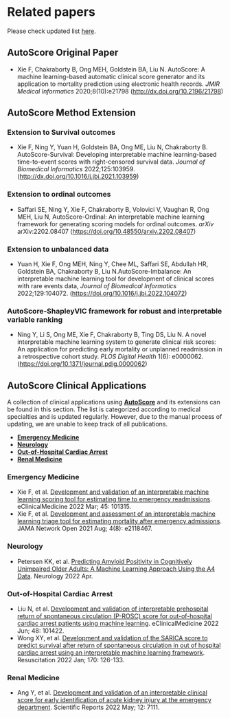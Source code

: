 # Related papers

Please check updated list 
[here](https://github.com/nliulab/AutoScore/blob/master/README_Paper.md).

## AutoScore Original Paper

- Xie F, Chakraborty B, Ong MEH, Goldstein BA, Liu N. AutoScore: A machine
learning-based automatic clinical score generator and its application to
mortality prediction using electronic health records. *JMIR Medical Informatics*
2020;8(10):e21798 (<http://dx.doi.org/10.2196/21798>)

## AutoScore Method Extension

### Extension to Survival outcomes

- Xie F, Ning Y, Yuan H, Goldstein BA, Ong ME, Liu N, Chakraborty B.
AutoScore-Survival: Developing interpretable machine learning-based
time-to-event scores with right-censored survival data. 
*Journal of Biomedical Informatics* 2022;125:103959. 
(<http://dx.doi.org/10.1016/j.jbi.2021.103959>)

### Extension to ordinal outcomes

- Saffari SE, Ning Y, Xie F, Chakraborty B, Volovici V, Vaughan R, Ong
MEH, Liu N, AutoScore-Ordinal: An interpretable machine learning framework for
generating scoring models for ordinal outcomes. *arXiv* arXiv:2202.08407
(<https://doi.org/10.48550/arxiv.2202.08407>)

### Extension to unbalanced data

- Yuan H, Xie F, Ong MEH, Ning Y, Chee ML, Saffari SE, Abdullah HR, Goldstein
BA, Chakraborty B, Liu N.AutoScore-Imbalance: An interpretable machine learning
tool for development of clinical scores with rare events data, 
*Journal of Biomedical Informatics* 2022;129:104072. 
(<https://doi.org/10.1016/j.jbi.2022.104072>)

### AutoScore-ShapleyVIC framework for robust and interpretable variable ranking

- Ning Y, Li S, Ong ME, Xie F, Chakraborty B, Ting DS, Liu N. A novel
interpretable machine learning system to generate clinical risk scores: An
application for predicting early mortality or unplanned readmission in a
retrospective cohort study. *PLOS Digital Health* 1(6): e0000062.
(<https://doi.org/10.1371/journal.pdig.0000062>)

## AutoScore Clinical Applications

A collection of clinical applications using
[**AutoScore**](https://github.com/nliulab/AutoScore) and its extensions can be
found in this section. The list is categorized according to medical specialties
and is updated regularly. However, due to the manual process of updating, we are
unable to keep track of all publications.

- [**Emergency Medicine**](#emergency-medicine)
- [**Neurology**](#neurology)
- [**Out-of-Hospital Cardiac Arrest**](#out-of-hospital-cardiac-arrest)
- [**Renal Medicine**](#renal-medicine)

### Emergency Medicine

* Xie F, et al. [Development and validation of an interpretable machine learning scoring tool for estimating time to emergency readmissions](https://www.thelancet.com/journals/eclinm/article/PIIS2589-5370(22)00045-1/fulltext). eClinicalMedicine 2022 Mar; 45: 101315.
* Xie F, et al. [Development and assessment of an interpretable machine learning triage tool for estimating mortality after emergency admissions](https://jamanetwork.com/journals/jamanetworkopen/fullarticle/2783549). JAMA Network Open 2021 Aug; 4(8): e2118467.

### Neurology

* Petersen KK, et al. [Predicting Amyloid Positivity in Cognitively Unimpaired Older Adults: A Machine Learning Approach Using the A4 Data](https://n.neurology.org/content/early/2022/04/25/WNL.0000000000200553). Neurology 2022 Apr.

### Out-of-Hospital Cardiac Arrest

* Liu N, et al. [Development and validation of interpretable prehospital return of spontaneous circulation (P-ROSC) score for out-of-hospital cardiac arrest patients using machine learning](https://doi.org/10.1016/j.eclinm.2022.101422). eClinicalMedicine 2022 Jun; 48: 101422.
* Wong XY, et al. [Development and validation of the SARICA score to predict survival after return of spontaneous circulation in out of hospital cardiac arrest using an interpretable machine learning framework](https://www.sciencedirect.com/science/article/abs/pii/S0300957221004834). Resuscitation 2022 Jan; 170: 126-133.

### Renal Medicine

* Ang Y, et al. [Development and validation of an interpretable clinical score for early identification of acute kidney injury at the emergency department](https://www.nature.com/articles/s41598-022-11129-4). Scientific Reports 2022 May; 12: 7111.
